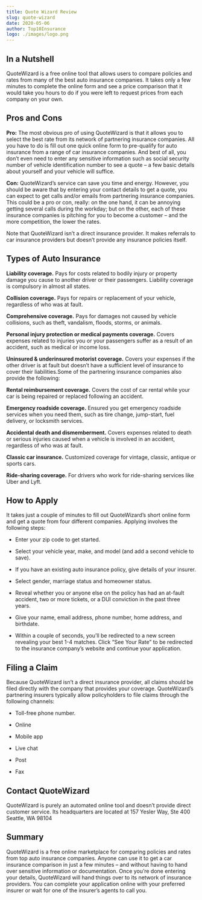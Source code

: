 ```yaml
---
title: Quote Wizard Review
slug: quote-wizard
date: 2020-05-06
author: Top10Insurance
logo: ./images/logo.png
---
```


## In a Nutshell

QuoteWizard is a free online tool that allows users to compare policies and rates from many of the best auto insurance companies. It takes only a few minutes to complete the online form and see a price comparison that it would take you hours to do if you were left to request prices from each company on your own.

## Pros and Cons

**Pro:** The most obvious pro of using QuoteWizard is that it allows you to select the best rate from its network of partnering insurance companies. All you have to do is fill out one quick online form to pre-qualify for auto insurance from a range of car insurance companies. And best of all, you don’t even need to enter any sensitive information such as social security number of vehicle identification number to see a quote – a few basic details about yourself and your vehicle will suffice.

**Con:** QuoteWizard’s service can save you time and energy. However, you should be aware that by entering your contact details to get a quote, you can expect to get calls and/or emails from partnering insurance companies. This could be a pro or con, really: on the one hand, it can be annoying getting several calls during the workday; but on the other, each of these insurance companies is pitching for you to become a customer – and the more competition, the lower the rates.

Note that QuoteWizard isn’t a direct insurance provider. It makes referrals to car insurance providers but doesn’t provide any insurance policies itself.

## Types of Auto Insurance

**Liability coverage.** Pays for costs related to bodily injury or property damage you cause to another driver or their passengers. Liability coverage is compulsory in almost all states.

**Collision coverage.** Pays for repairs or replacement of your vehicle, regardless of who was at fault.

**Comprehensive coverage.** Pays for damages not caused by vehicle collisions, such as theft, vandalism, floods, storms, or animals.

**Personal injury protection or medical payments coverage.** Covers expenses related to injuries you or your passengers suffer as a result of an accident, such as medical or income loss.

**Uninsured & underinsured motorist coverage.** Covers your expenses if the other driver is at fault but doesn’t have a sufficient level of insurance to cover their liabilities.Some of the partnering insurance companies also provide the following:

**Rental reimbursement coverage.** Covers the cost of car rental while your car is being repaired or replaced following an accident.

**Emergency roadside coverage.** Ensured you get emergency roadside services when you need them, such as tire change, jump-start, fuel delivery, or locksmith services.

**Accidental death and dismemberment.** Covers expenses related to death or serious injuries caused when a vehicle is involved in an accident, regardless of who was at fault.

**Classic car insurance.** Customized coverage for vintage, classic, antique or sports cars.

**Ride-sharing coverage.** For drivers who work for ride-sharing services like Uber and Lyft.

## How to Apply

It takes just a couple of minutes to fill out QuoteWizard’s short online form and get a quote from four different companies. Applying involves the following steps:

- Enter your zip code to get started.

- Select your vehicle year, make, and model (and add a second vehicle to save).

- If you have an existing auto insurance policy, give details of your insurer.

- Select gender, marriage status and homeowner status.

- Reveal whether you or anyone else on the policy has had an at-fault accident, two or more tickets, or a DUI conviction in the past three years.

- Give your name, email address, phone number, home address, and birthdate.

- Within a couple of seconds, you’ll be redirected to a new screen revealing your best 1-4 matches. Click “See Your Rate” to be redirected to the insurance company’s website and continue your application.

## Filing a Claim

Because QuoteWizard isn’t a direct insurance provider, all claims should be filed directly with the company that provides your coverage. QuoteWizard’s partnering insurers typically allow policyholders to file claims through the following channels:

- Toll-free phone number.

- Online

- Mobile app

- Live chat

- Post

- Fax

## Contact QuoteWizard

QuoteWizard is purely an automated online tool and doesn’t provide direct customer service. Its headquarters are located at 157 Yesler Way, Ste 400 Seattle, WA 98104

## Summary

QuoteWizard is a free online marketplace for comparing policies and rates from top auto insurance companies. Anyone can use it to get a car insurance comparison in just a few minutes – and without having to hand over sensitive information or documentation. Once you’re done entering your details, QuoteWizard will hand things over to its network of insurance providers. You can complete your application online with your preferred insurer or wait for one of the insurer’s agents to call you.
